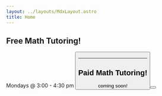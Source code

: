 ```yaml
---
layout: ../layouts/MdxLayout.astro
title: Home
---
```



## <span class="first-word">Free</span> Math Tutoring!

<span class="tutoring-when">
  <Icon name="calendar-check" />
  Mondays @ 3:00 - 4:30 pm
</span>

<Button text="Find out more!" link="/tutoring" />

---

## <span class="first-word">Paid</span> Math Tutoring!

<span class="tutoring-when">
  <Icon name="calendar-check" />
  coming soon!
</span>

<Button text="Find out more!" link="/tutoring#paid-tutoring" />
